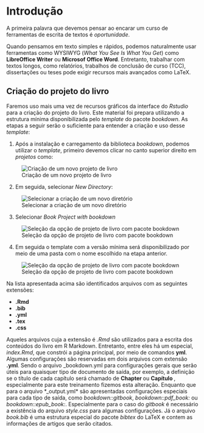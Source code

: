 # Introdução {#intro}

A primeira palavra que devemos pensar 
ao encarar um curso de ferramentas de 
escrita de textos é *oportunidade*.

Quando pensamos em texto simples e rápidos, 
podemos naturalmente usar ferramentas como 
WYSIWYG (*What You See Is What You Get*)
como **LibreOffice Writer** ou 
     **Microsof Office Word**. Entretanto, 
trabalhar com textos longos, como relatórios, 
trabalhos de conclusão de curso (TCC), 
dissertações ou teses pode exigir 
recursos mais avançados como LaTeX.

## Criação do projeto do livro

Faremos uso mais uma vez de recursos 
gráficos da interface do *Rstudio*
para a criação do projeto do livro. 
Este material foi prepara utilizando 
a estrutura mínima disponibilizada pelo 
*template* do pacote *bookdown*. 
As etapas a seguir serão o suficiente 
para entender a criação e uso desse *template*:

1. Após a instalação e carregamento da biblioteca 
*bookdown*, podemos utilizar o *template*, 
primeiro devemos clicar no canto superior direito em *projetos* como:

![Criação de um novo projeto de livro](fig/rstudio_select_new_Project.png)

2. Em seguida, selecionar *New Directory*: 

![Selecionar a criação de um novo diretório](fig/select_new_directory.png)

3. Selecionar *Book Project with bookdown*

![Seleção da opção de projeto de livro com pacote bookdown](fig/select_Book_Project_with_bookdown.png)

4. Em seguida o template com a versão mínima será 
disponibilizado por meio de uma pasta com o nome escolhido na etapa anterior. 

![Seleção da opção de projeto de livro com pacote bookdown](fig/outra.png)

Na lista apresentada acima são identificados 
arquivos com as seguintes extensões:

* **.Rmd**
* **.bib**
* **.yml**
* **.tex**
* **.css**

Aqueles arquivos cuja a extensão é *.Rmd*
são utilizados para a escrita dos 
conteúdos do livro em R Markdown. Entretanto, 
entre eles
há um especial, *index.Rmd*, que constrói 
a página principal, por meio de 
comandos **yml**. Algumas configurações 
são reservadas em dois arquivos com extensão
**.yml**. Sendo o arquivo _bookdown.yml para
configurações gerais que serão úteis para quaisquer 
tipo de documento de saída, por exemplo, a definição
se o título de cada capítulo será chamado de 
**Chapter ** ou **Capítulo **, especialmente 
para este treinamento fizemos esta alteração. Enquanto
que para o arquivo *_output.yml* são apresentadas 
configurações especiais para cada tipo de saída, 
como *bookdown::gitbook*, *bookdown::pdf_book:* ou 
*bookdown::epub_book:*. Especialmente para o 
caso do *gitbook* é necessário a existência do arquivo
*style.css* para algumas configurações. Já o arquivo
*book.bib* é uma estrutura especial do pacote *bibtex*
do LaTeX e contem as informações de artigos que serão citados. 
